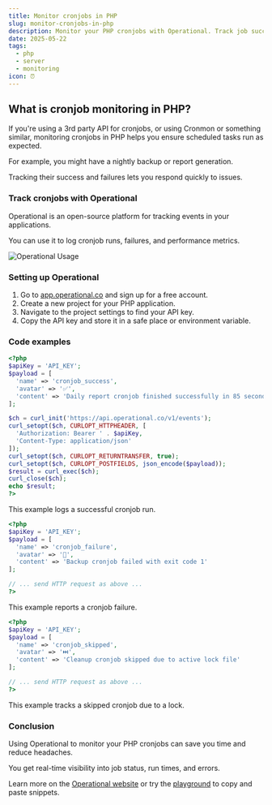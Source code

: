 ```yaml
---
title: Monitor cronjobs in PHP
slug: monitor-cronjobs-in-php
description: Monitor your PHP cronjobs with Operational. Track job success, failures, and runtime easily to keep your scheduled tasks running smoothly.
date: 2025-05-22
tags:
  - php
  - server
  - monitoring
icon: ⏰
---
```


## What is cronjob monitoring in PHP?

If you're using a 3rd party API for cronjobs, or using Cronmon or something similar, monitoring cronjobs in PHP helps you ensure scheduled tasks run as expected.

For example, you might have a nightly backup or report generation.

Tracking their success and failures lets you respond quickly to issues.

### Track cronjobs with Operational

Operational is an open-source platform for tracking events in your applications.

You can use it to log cronjob runs, failures, and performance metrics.

![Operational Usage](https://operational.co/images/misc/ops-usage.jpg)

### Setting up Operational

1. Go to [app.operational.co](https://app.operational.co) and sign up for a free account.
2. Create a new project for your PHP application.
3. Navigate to the project settings to find your API key.
4. Copy the API key and store it in a safe place or environment variable.

### Code examples

```php
<?php
$apiKey = 'API_KEY';
$payload = [
  'name' => 'cronjob_success',
  'avatar' => '✅',
  'content' => 'Daily report cronjob finished successfully in 85 seconds'
];

$ch = curl_init('https://api.operational.co/v1/events');
curl_setopt($ch, CURLOPT_HTTPHEADER, [
  'Authorization: Bearer ' . $apiKey,
  'Content-Type: application/json'
]);
curl_setopt($ch, CURLOPT_RETURNTRANSFER, true);
curl_setopt($ch, CURLOPT_POSTFIELDS, json_encode($payload));
$result = curl_exec($ch);
curl_close($ch);
echo $result;
?>
```

This example logs a successful cronjob run.

```php
<?php
$apiKey = 'API_KEY';
$payload = [
  'name' => 'cronjob_failure',
  'avatar' => '🚨',
  'content' => 'Backup cronjob failed with exit code 1'
];

// ... send HTTP request as above ...
?>
```

This example reports a cronjob failure.

```php
<?php
$apiKey = 'API_KEY';
$payload = [
  'name' => 'cronjob_skipped',
  'avatar' => '⏭️',
  'content' => 'Cleanup cronjob skipped due to active lock file'
];

// ... send HTTP request as above ...
?>
```

This example tracks a skipped cronjob due to a lock.

### Conclusion

Using Operational to monitor your PHP cronjobs can save you time and reduce headaches.

You get real-time visibility into job status, run times, and errors.

Learn more on the [Operational website](https://operational.co) or try the [playground](https://operational.co/playground) to copy and paste snippets.